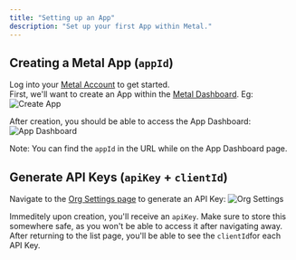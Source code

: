 ```yaml
---
title: "Setting up an App"
description: "Set up your first App within Metal."
---
```


## Creating a Metal App (`appId`)
Log into your [Metal Account](https://app.getmetal.io/login) to get started.<br />
First, we'll want to create an App within the [Metal Dashboard](https://app.getmetal.io). Eg:
![Create App](/images/create-app.png)

After creation, you should be able to access the App Dashboard:
![App Dashboard](/images/app-dash.png)

Note: You can find the `appId` in the URL while on the App Dashboard page.

## Generate API Keys (`apiKey` + `clientId`)
Navigate to the [Org Settings page](https://app.getmetal.io/settings/organization) to generate an API Key:
![Org Settings](/images/generate-key.png)

Immeditely upon creation, you'll receive an `apiKey`. Make sure to store this somewhere safe, as you won't be able to access it after navigating away.
After returning to the list page, you'll be able to see the `clientId`for each API Key.

## 
